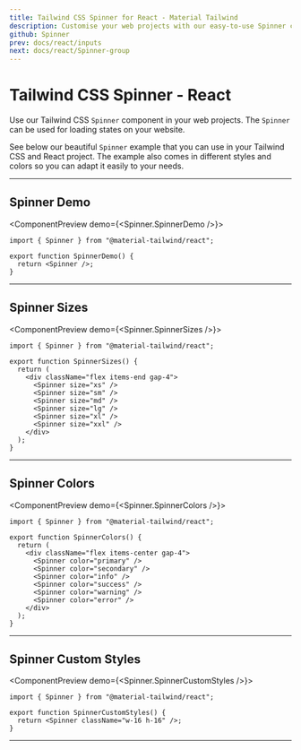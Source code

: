 ```yaml
---
title: Tailwind CSS Spinner for React - Material Tailwind
description: Customise your web projects with our easy-to-use Spinner component for Tailwind CSS and React using Material Design guidelines.
github: Spinner
prev: docs/react/inputs
next: docs/react/Spinner-group
---
```


# Tailwind CSS Spinner - React

Use our Tailwind CSS `Spinner` component in your web projects. The `Spinner` can be used for loading states on your website.

See below our beautiful `Spinner` example that you can use in your Tailwind CSS and React project. The example also comes in different styles and colors so you can adapt it easily to your needs.

---

## Spinner Demo

<ComponentPreview demo={<Spinner.SpinnerDemo />}>
```tsx
import { Spinner } from "@material-tailwind/react";

export function SpinnerDemo() {
  return <Spinner />;
}
```
</ComponentPreview>

---

## Spinner Sizes

<ComponentPreview demo={<Spinner.SpinnerSizes />}>
```tsx
import { Spinner } from "@material-tailwind/react";

export function SpinnerSizes() {
  return (
    <div className="flex items-end gap-4">
      <Spinner size="xs" />
      <Spinner size="sm" />
      <Spinner size="md" />
      <Spinner size="lg" />
      <Spinner size="xl" />
      <Spinner size="xxl" />
    </div>
  );
}
```
</ComponentPreview>

---

## Spinner Colors

<ComponentPreview demo={<Spinner.SpinnerColors />}>
```tsx
import { Spinner } from "@material-tailwind/react";

export function SpinnerColors() {
  return (
    <div className="flex items-center gap-4">
      <Spinner color="primary" />
      <Spinner color="secondary" />
      <Spinner color="info" />
      <Spinner color="success" />
      <Spinner color="warning" />
      <Spinner color="error" />
    </div>
  );
}
```
</ComponentPreview>

---

## Spinner Custom Styles

<ComponentPreview demo={<Spinner.SpinnerCustomStyles />}>
```tsx
import { Spinner } from "@material-tailwind/react";

export function SpinnerCustomStyles() {
  return <Spinner className="w-16 h-16" />;
}
```
</ComponentPreview>

---